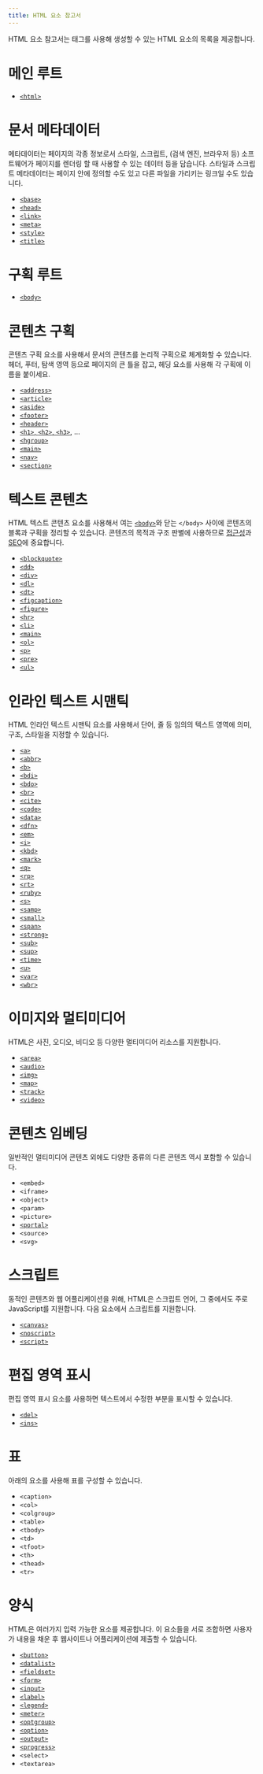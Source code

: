 ```yaml
---
title: HTML 요소 참고서
---
```


HTML 요소 참고서는 태그를 사용해 생성할 수 있는 HTML 요소의 목록을 제공합니다.

# 메인 루트

- [`<html>`](./Element/html)

# 문서 메타데이터

메타데이터는 페이지의 각종 정보로서 스타일, 스크립트, (검색 엔진, 브라우저 등) 소프트웨어가 페이지를 렌더링 할 때 사용할 수 있는 데이터 등을 담습니다. 스타일과 스크립트 메타데이터는 페이지 안에 정의할 수도 있고 다른 파일을 가리키는 링크일 수도 있습니다.

- [`<base>`](./Element/base)
- [`<head>`](./Element/head)
- [`<link>`](./Element/link)
- [`<meta>`](./Element/meta)
- [`<style>`](./Element/style)
- [`<title>`](./Element/title)

# 구획 루트

- [`<body>`](./Element/body)

# 콘텐츠 구획

콘텐츠 구획 요소를 사용해서 문서의 콘텐츠를 논리적 구획으로 체계화할 수 있습니다. 헤더, 푸터, 탐색 영역 등으로 페이지의 큰 틀을 잡고, 헤딩 요소를 사용해 각 구획에 이름을 붙이세요.

- [`<address>`](./Element/address)
- [`<article>`](./Element/article)
- [`<aside>`](./Element/aside)
- [`<footer>`](./Element/footer)
- [`<header>`](./Element/header)
- [`<h1>`, `<h2>`, `<h3>`](./Element/Heading_Elements), ...
- [`<hgroup>`](./Element/hgroup)
- [`<main>`](./Element/main)
- [`<nav>`](./Element/nav)
- [`<section>`](./Element/section)

# 텍스트 콘텐츠

HTML 텍스트 콘텐츠 요소를 사용해서 여는 [`<body>`](./Element/body)와 닫는 `</body>` 사이에 콘텐츠의 블록과 구획을 정리할 수 있습니다. 콘텐츠의 목적과 구조 판별에 사용하므로 [접근성](https://developer.mozilla.org/ko/docs/Glossary/Accessibility)과 [SEO](https://developer.mozilla.org/ko/docs/Glossary/SEO)에 중요합니다.

- [`<blockquote>`](./Element/blockquote)
- [`<dd>`](./Element/dd)
- [`<div>`](./Element/div)
- [`<dl>`](./Element/dl)
- [`<dt>`](./Element/dt)
- [`<figcaption>`](./Element/figcaption)
- [`<figure>`](./Element/figure)
- [`<hr>`](./Element/hr)
- [`<li>`](./Element/li)
- [`<main>`](./Element/main)
- [`<ol>`](./Element/ol)
- [`<p>`](./Element/p)
- [`<pre>`](./Element/pre)
- [`<ul>`](./Element/ul)

# 인라인 텍스트 시맨틱

HTML 인라인 텍스트 시맨틱 요소를 사용해서 단어, 줄 등 임의의 텍스트 영역에 의미, 구조, 스타일을 지정할 수 있습니다.

- [`<a>`](./Element/a)
- [`<abbr>`](./Element/abbr)
- [`<b>`](./Element/b)
- [`<bdi>`](./Element/bdi)
- [`<bdo>`](./Element/bdo)
- [`<br>`](./Element/br)
- [`<cite>`](./Element/cite)
- [`<code>`](./Element/code)
- [`<data>`](./Element/data)
- [`<dfn>`](./Element/dfn)
- [`<em>`](./Element/em)
- [`<i>`](./Element/i)
- [`<kbd>`](./Element/kbd)
- [`<mark>`](./Element/mark)
- [`<q>`](./Element/q)
- [`<rp>`](./Element/rp)
- [`<rt>`](./Element/rt)
- [`<ruby>`](./Element/ruby)
- [`<s>`](./Element/s)
- [`<samp>`](./Element/samp)
- [`<small>`](./Element/small)
- [`<span>`](./Element/span)
- [`<strong>`](./Element/strong)
- [`<sub>`](./Element/sub)
- [`<sup>`](./Element/sup)
- [`<time>`](./Element/time)
- [`<u>`](./Element/u)
- [`<var>`](./Element/var)
- [`<wbr>`](./Element/wbr)

# 이미지와 멀티미디어

HTML은 사진, 오디오, 비디오 등 다양한 멀티미디어 리소스를 지원합니다.

- [`<area>`](./Element/area)
- [`<audio>`](./Element/audio)
- [`<img>`](./Element/img)
- [`<map>`](./Element/map)
- [`<track>`](./Element/track)
- [`<video>`](./Element/video)

# 콘텐츠 임베딩

일반적인 멀티미디어 콘텐츠 외에도 다양한 종류의 다른 콘텐츠 역시 포함할 수 있습니다.

- `<embed>`
- `<iframe>`
- `<object>`
- `<param>`
- `<picture>`
- [`<portal>`](./Element/portal)
- `<source>`
- `<svg>`

# 스크립트

동적인 콘텐츠와 웹 어플리케이션을 위해, HTML은 스크립트 언어, 그 중에서도 주로 JavaScript를 지원합니다. 다음 요소에서 스크립트를 지원합니다.

- [`<canvas>`](./Element/canvas)
- [`<noscript>`](./Element/noscript)
- [`<script>`](./Element/script)

# 편집 영역 표시

편집 영역 표시 요소를 사용하면 텍스트에서 수정한 부분을 표시할 수 있습니다.

- [`<del>`](./Element/del)
- [`<ins>`](./Element/ins)

# 표

아래의 요소를 사용해 표를 구성할 수 있습니다.

- `<caption>`
- `<col>`
- `<colgroup>`
- `<table>`
- `<tbody>`
- `<td>`
- `<tfoot>`
- `<th>`
- `<thead>`
- `<tr>`

# 양식

HTML은 여러가지 입력 가능한 요소를 제공합니다. 이 요소들을 서로 조합하면 사용자가 내용을 채운 후 웹사이트나 어플리케이션에 제출할 수 있습니다.

- [`<button>`](./Element/button)
- [`<datalist>`](./Element/datalist)
- [`<fieldset>`](./Element/fieldset)
- [`<form>`](./Element/form)
- [`<input>`](./Element/input)
- [`<label>`](./Element/label)
- [`<legend>`](./Element/legend)
- [`<meter>`](./Element/meter)
- [`<optgroup>`](./Element/optgroup)
- [`<option>`](./Element/option)
- [`<output>`](./Element/output)
- [`<progress>`](./Element/progress)
- `<select>`
- `<textarea>`
